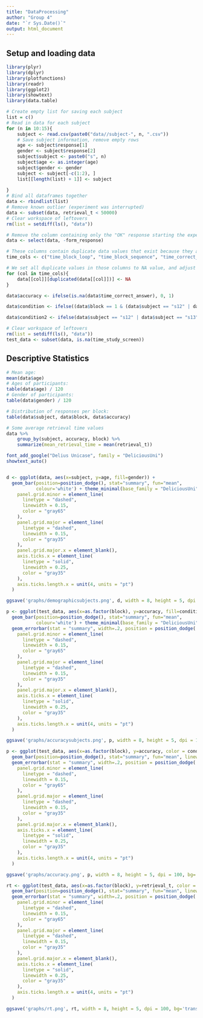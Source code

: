 ```yaml
---
title: "DataProcessing"
author: "Group 4"
date: "`r Sys.Date()`"
output: html_document
---
```


## Setup and loading data

```r
library(plyr)
library(dplyr)
library(plotfunctions)
library(readr)
library(ggplot2)
library(showtext)
library(data.table)
```

```r
# Create empty list for saving each subject
list = c()
# Read in data for each subject
for (n in 10:15){
    subject <- read.csv(paste0("data//subject-", n, ".csv"))
    # Save subject information, remove empty rows
    age <- subject$response[1]
    gender <- subject$response[2]
    subject$subject <- paste0("s", n)
    subject$age <- as.integer(age)
    subject$gender <- gender
    subject <- subject[-c(1:2), ]
    list[[length(list) + 1]] <- subject
    
}
# Bind all dataframes together
data <- rbindlist(list)
# Remove known outlier (experiment was interrupted)
data <- subset(data, retrieval_t < 50000) 
# Clear workspace of leftovers
rm(list = setdiff(ls(), "data"))
```


```r
# Remove the column containing only the "OK" response starting the experiment
data <- select(data, -form_response)

# These columns contain duplicate data values that exist because they are not used
time_cols <- c("time_block_loop", "time_block_sequence", "time_correct_answer", "time_cue", "time_fixation_cross", "time_fixation_dot", "time_incorrect_answer", "time_keyboard", "time_press_spacebar", "time_study_screen", "time_test_screen")

# We set all duplicate values in those columns to NA value, and adjust the values according to timestamps
for (col in time_cols){
    data[[col]][duplicated(data[[col]])] <- NA
}

data$accuracy <- ifelse(is.na(data$time_correct_answer), 0, 1)

data$condition <- ifelse((data$block == 1 & (data$subject == "s12" | data$subject == "s13" | data$subject == "s14")) | (data$block == 2 & (data$subject == "s10" | data$subject == "s11" | data$subject == "s15")), "With", "Without")

data$condition2 <- ifelse(data$subject == "s12" | data$subject == "s13" | data$subject == "s14", "WithFirst", "WithoutFirst")

# Clear workspace of leftovers
rm(list = setdiff(ls(), "data"))
test_data <- subset(data, is.na(time_study_screen))
```

## Descriptive Statistics

```r
# Mean age:
mean(data$age)
# Ages of participants:
table(data$age) / 120
# Gender of participants:
table(data$gender) / 120

# Distribution of responses per block:
table(data$subject, data$block, data$accuracy)

# Some average retrieval time values
data %>%
    group_by(subject, accuracy, block) %>%
    summarize(mean_retrieval_time = mean(retrieval_t))
```

```r
font_add_google("Delius Unicase", family = "DeliciousUni")
showtext_auto()



```

```r
d <- ggplot(data, aes(x=subject, y=age, fill=gender)) + 
  geom_bar(position=position_dodge(), stat="summary", fun="mean",
           colour='white') + theme_minimal(base_family = "DeliciousUni") + scale_fill_manual(values = c("#79d8d4", "#eae38e")) + labs(title = "Demographic data of our participants", fill = "Gender") + ylab("Age") + xlab("Subject") + theme(plot.title = element_text(hjust = 0.5),
    panel.grid.minor = element_line(
      linetype = "dashed",
      linewidth = 0.15,
      color = "gray65"
    ),
    panel.grid.major = element_line(
      linetype = "dashed",
      linewidth = 0.15,
      color = "gray35"
    ),
    panel.grid.major.x = element_blank(),
    axis.ticks.x = element_line(
      linetype = "solid",
      linewidth = 0.25,
      color = "gray35"
    ),
    axis.ticks.length.x = unit(4, units = "pt")
  )

ggsave('graphs/demographicsubjects.png', d, width = 8, height = 5, dpi = 100, bg='transparent')
```


```r
p <- ggplot(test_data, aes(x=as.factor(block), y=accuracy, fill=condition)) + 
  geom_bar(position=position_dodge(), stat="summary", fun="mean",
           colour='white') + theme_minimal(base_family = "DeliciousUni") + scale_fill_manual(values = c("#79d8d4", "#fdbecc")) +
  geom_errorbar(stat = "summary", width=.2, position = position_dodge(.9), colour = "gray40") + labs(title = "Accuracy per Condition per Block", fill = "Condition") + ylab("Accuracy") + xlab("Block") + ylim(0,1) + facet_wrap(vars(subject)) + theme(plot.title = element_text(hjust = 0.5),
    panel.grid.minor = element_line(
      linetype = "dashed",
      linewidth = 0.15,
      color = "gray65"
    ),
    panel.grid.major = element_line(
      linetype = "dashed",
      linewidth = 0.15,
      color = "gray35"
    ),
    panel.grid.major.x = element_blank(),
    axis.ticks.x = element_line(
      linetype = "solid",
      linewidth = 0.25,
      color = "gray35"
    ),
    axis.ticks.length.x = unit(4, units = "pt")
  )

ggsave('graphs/accuracysubjects.png', p, width = 8, height = 5, dpi = 100, bg='transparent')
```


```r
p <- ggplot(test_data, aes(x=as.factor(block), y=accuracy, color = condition2, fill=condition)) + 
  geom_bar(position=position_dodge(), stat="summary", fun="mean", linewidth = 0) + theme_minimal(base_family = "DeliciousUni") + scale_fill_manual(values = c("#79d8d4", "#fdbecc")) +
  geom_errorbar(stat = "summary", width=.2, position = position_dodge(.9), linewidth = 0.5) +  scale_color_manual(values = c("gray40", "gray40"), guide = 'none') + labs(title = "Accuracy per Condition per Block", fill = "Condition") + ylab("Accuracy") + xlab("Block") + ylim(0,1) + theme(plot.title = element_text(hjust = 0.5),
    panel.grid.minor = element_line(
      linetype = "dashed",
      linewidth = 0.15,
      color = "gray65"
    ),
    panel.grid.major = element_line(
      linetype = "dashed",
      linewidth = 0.15,
      color = "gray35"
    ),
    panel.grid.major.x = element_blank(),
    axis.ticks.x = element_line(
      linetype = "solid",
      linewidth = 0.25,
      color = "gray35"
    ),
    axis.ticks.length.x = unit(4, units = "pt")
  )

ggsave('graphs/accuracy.png', p, width = 8, height = 5, dpi = 100, bg='transparent')
```


```r
rt <- ggplot(test_data, aes(x=as.factor(block), y=retrieval_t, color = condition2, fill=condition)) + 
  geom_bar(position=position_dodge(), stat="summary", fun="mean", linewidth = 0) + theme_minimal(base_family = "DeliciousUni") + scale_fill_manual(values = c("#79d8d4", "#fdbecc")) +
  geom_errorbar(stat = "summary", width=.2, position = position_dodge(.9)) + scale_color_manual(values = c("gray40", "gray40"), guide = 'none') + labs(title = "Retrieval Time during Test Trials per Condition per Block", fill = "Condition") + ylab("Retrieval Time") + xlab("Block") + theme(plot.title = element_text(hjust = 0.5),
    panel.grid.minor = element_line(
      linetype = "dashed",
      linewidth = 0.15,
      color = "gray65"
    ),
    panel.grid.major = element_line(
      linetype = "dashed",
      linewidth = 0.15,
      color = "gray35"
    ),
    panel.grid.major.x = element_blank(),
    axis.ticks.x = element_line(
      linetype = "solid",
      linewidth = 0.25,
      color = "gray35"
    ),
    axis.ticks.length.x = unit(4, units = "pt")
  )

ggsave('graphs/rt.png', rt, width = 8, height = 5, dpi = 100, bg='transparent')
```

